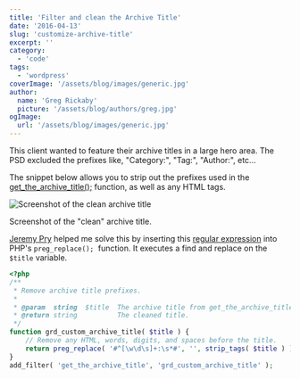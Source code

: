 ```yaml
---
title: 'Filter and clean the Archive Title'
date: '2016-04-13'
slug: 'customize-archive-title'
excerpt: ''
category:
  - 'code'
tags:
  - 'wordpress'
coverImage: '/assets/blog/images/generic.jpg'
author:
  name: 'Greg Rickaby'
  picture: '/assets/blog/authors/greg.jpg'
ogImage:
  url: '/assets/blog/images/generic.jpg'
---
```


This client wanted to feature their archive titles in a large hero area. The PSD excluded the prefixes like, "Category:", "Tag:", "Author:", etc...

The snippet below allows you to strip out the prefixes used in the [get_the_archive_title();](https://developer.wordpress.org/reference/functions/get_the_archive_title/) function, as well as any HTML tags.

![Screenshot of the clean archive title](images/Screenshot-2016-04-12-10.26.15.jpg)

Screenshot of the "clean" archive title.

[Jeremy Pry](https://twitter.com/JPry) helped me solve this by inserting this [regular expression](https://regex101.com/r/zP2vI9/1) into PHP's `preg_replace();`  function. It executes a find and replace on the `$title` variable.

```php
<?php
/**
 * Remove archive title prefixes.
 *
 * @param  string  $title  The archive title from get_the_archive_title();
 * @return string          The cleaned title.
 */
function grd_custom_archive_title( $title ) {
	// Remove any HTML, words, digits, and spaces before the title.
	return preg_replace( '#^[\w\d\s]+:\s*#', '', strip_tags( $title ) );
}
add_filter( 'get_the_archive_title', 'grd_custom_archive_title' );
```
